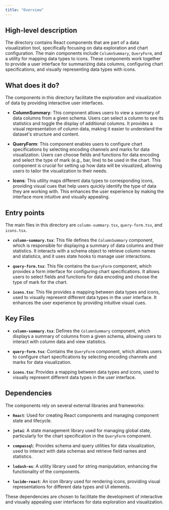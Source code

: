 ```yaml
---
title: "Overview"
---
```


## High-level description

The directory contains React components that are part of a data visualization tool, specifically focusing on data exploration and chart configuration. The main components include `ColumnSummary`, `QueryForm`, and a utility for mapping data types to icons. These components work together to provide a user interface for summarizing data columns, configuring chart specifications, and visually representing data types with icons.

## What does it do?

The components in this directory facilitate the exploration and visualization of data by providing interactive user interfaces. 

- **ColumnSummary**: This component allows users to view a summary of data columns from a given schema. Users can select a column to see its statistics and toggle the display of additional columns. It provides a visual representation of column data, making it easier to understand the dataset's structure and content.

- **QueryForm**: This component enables users to configure chart specifications by selecting encoding channels and marks for data visualization. Users can choose fields and functions for data encoding and select the type of mark (e.g., bar, line) to be used in the chart. This component is crucial for setting up how data will be visualized, allowing users to tailor the visualization to their needs.

- **Icons**: This utility maps different data types to corresponding icons, providing visual cues that help users quickly identify the type of data they are working with. This enhances the user experience by making the interface more intuitive and visually appealing.

## Entry points

The main files in this directory are `column-summary.tsx`, `query-form.tsx`, and `icons.tsx`. 

- **`column-summary.tsx`**: This file defines the `ColumnSummary` component, which is responsible for displaying a summary of data columns and their statistics. It interacts with a schema object to retrieve column names and statistics, and it uses state hooks to manage user interactions.

- **`query-form.tsx`**: This file contains the `QueryForm` component, which provides a form interface for configuring chart specifications. It allows users to select fields and functions for data encoding and choose the type of mark for the chart.

- **`icons.tsx`**: This file provides a mapping between data types and icons, used to visually represent different data types in the user interface. It enhances the user experience by providing intuitive visual cues.

## Key Files

- **`column-summary.tsx`**: Defines the `ColumnSummary` component, which displays a summary of columns from a given schema, allowing users to interact with column data and view statistics.

- **`query-form.tsx`**: Contains the `QueryForm` component, which allows users to configure chart specifications by selecting encoding channels and marks for data visualization.

- **`icons.tsx`**: Provides a mapping between data types and icons, used to visually represent different data types in the user interface.

## Dependencies

The components rely on several external libraries and frameworks:

- **`React`**: Used for creating React components and managing component state and lifecycle.

- **`jotai`**: A state management library used for managing global state, particularly for the chart specification in the `QueryForm` component.

- **`compassql`**: Provides schema and query utilities for data visualization, used to interact with data schemas and retrieve field names and statistics.

- **`lodash-es`**: A utility library used for string manipulation, enhancing the functionality of the components.

- **`lucide-react`**: An icon library used for rendering icons, providing visual representations for different data types and UI elements.

These dependencies are chosen to facilitate the development of interactive and visually appealing user interfaces for data exploration and visualization.